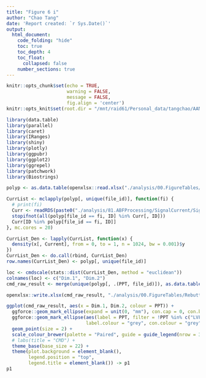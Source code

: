 ```yaml
---
title: "Figure 6 i"
author: "Chao Tang"
date: 'Report created: `r Sys.Date()`'
output: 
  html_document: 
    code_folding: "hide"
    toc: true
    toc_depth: 4
    toc_float: 
      collapsed: false
    number_sections: true
---
```


```r
knitr::opts_chunk$set(echo = TRUE, 
                      warning = FALSE, 
                      message = FALSE, 
                      fig.align = 'center')
knitr::opts_knit$set(root.dir = "/mnt/raid61/Personal_data/tangchao/AANanopore")
```

```r
library(data.table)
library(parallel)
library(caret)
library(IRanges)
library(shiny)
library(plotly)
library(ggpubr)
library(ggplot2)
library(ggrepel)
library(patchwork)
library(Biostrings)
```

```r
polyp <- as.data.table(openxlsx::read.xlsx("./analysis/00.FigureTables/Rebuttal/Nov12/Figures/Data/Fig6GH.xlsx"))
```

```r
CurrList <- mclapply(polyp[, unique(file_id)], function(fi) {
  # print(fi)
  Curr <- readRDS(paste0("./analysis/81.ABFProcessing/SignalCurrent/SignalCurrent_", gsub("\\.[0-9]$", "", fi), ".Rds"))
  stopifnot(all(polyp[file_id == fi, ID] %in% Curr[, ID]))
  Curr[ID %in% polyp[file_id == fi, ID]]
}, mc.cores = 20)
```


```r
CurrList_Den <- lapply(CurrList, function(x) {
  density(x[, Current], from = 0, to = 1, n = 1024, bw = 0.001)$y
})
CurrList_Den <- do.call(rbind, CurrList_Den)
row.names(CurrList_Den) <- polyp[, unique(file_id)]
```


```r
loc <- cmdscale(stats::dist(CurrList_Den, method = "euclidean"))
colnames(loc) <- c("Dim.1", "Dim.2")
cmd_raw_result <- merge(unique(polyp[, .(PPT, file_id)]), as.data.table(loc, keep.rownames = "file_id"))
```

```r
openxlsx::write.xlsx(cmd_raw_result, "./analysis/00.FigureTables/Rebuttal/Nov12/Figures/Data/Fig6I.xlsx")
```

```r
ggplot(cmd_raw_result, aes(x = Dim.1, Dim.2, colour = PPT)) + 
  ggforce::geom_mark_ellipse(expand = unit(0, "mm"), con.cap = 0, con.border = "none", con.type = "straight") + 
  ggforce::geom_mark_ellipse(aes(label = PPT, filter = !PPT %in% c("LVFFA", "LVFFAG", "LVFFAK")), expand = unit(0, "line"), 
                             label.colour = "grey", con.colour = "grey", con.cap = 0, con.border = "none", con.type = "straight") + 
  geom_point(size = 2) + 
  scale_colour_brewer(palette = "Paired", guide = guide_legend(nrow = 3)) + 
  # labs(title = "CMD") + 
  theme_base(base_size = 22) + 
  theme(plot.background = element_blank(), 
        legend.position = "top",
        legend.title = element_blank()) -> p1
p1
```






